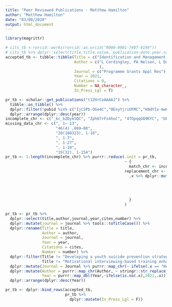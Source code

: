```yaml
---
title: "Peer Reviewed Publications - Matthew Hamilton"
author: "Matthew Hamilton"
date: "03/08/2020"
output: html_document
---
```


```r
library(magrittr)
```

```r
# cits_tb <-rorcid::works(rorcid::as.orcid("0000-0001-7407-9194"))
# cits_tb %>% dplyr::select(title.title.value,`publication-date.year.value`,`journal-title.value`) %>% kableExtra::kable()
accepted_tb <- tibble::tibble(Title = c("Identification and Management of Psoriasis Associated Co-MorbidiTy: The IMPACT Research Programme"),
                              Author = c("L Cordingley, PA Nelson, L Davies, D Ashcroft, C Bundy, C Chew-Graham, A Chisholm, J Elvidge, M Hamilton,..."#" R Hilton, K Kane, C Keyworth, A Littlewood, K Lovell, M Lunt, H McAteer, D Ntais, R Parisi, C Pearce, M Rutter, D Symmons, H Young  & CEM Griffiths"
                                         ),
                              Journal = c("Programme Grants Appl Res"),
                              Year = 2021,
                              Citations = 0,
                              Number = NA_character_,
                              In_Press_Lgl = T)
```

```r
pr_tb <- scholar::get_publications("t1ZHrCoAAAAJ") %>%
  tibble::as_tibble() %>%
  dplyr::filter(!pubid %in% c("IjCSPb-OGe4C","0EnyYjriUFMC","kNdYIx-mwKoC","KlAtU1dfN6UC","3fE2CSJIrl8C","5nxA0vEk-isC","2osOgNQ5qMEC","Y0pCki6q_DkC")) %>%
  dplyr::arrange(dplyr::desc(year)) 
incomplete_chr <- c("_kc_bZDykSQC", "Zph67rFs4hoC", "4TOpqqG69KYC", "ULOm3_A8WrAC", "YOwf2qJgpHMC", "8k81kl-MbHgC", "YsMSGLbcyi4C")
missing_data_chr <- c(", 1– 13",
                      "46(4) ,869–88",
                      "20(100323), 1-10",
                      ", 1-7",
                      ", 1-27",
                      ", 1-10",
                      "19(32), 1-154")
pr_tb <- 1:length(incomplete_chr) %>% purrr::reduce(.init = pr_tb,
                                                    ~ {
                                                      match_chr <- incomplete_chr[.y]
                                                    replacement_chr <- missing_data_chr[.y]
                                                      .x %>% dplyr::mutate(number = purrr::map2_chr(pubid,
                                                                                                    number,
                                                                                                   ~ifelse(.x==match_chr,
                                                                                                           replacement_chr,
                                                                                                           .y)))
                                                      }
                                                    )

```

```r
pr_tb <- pr_tb %>%
  dplyr::select(title,author,journal,year,cites,number) %>%
  dplyr::mutate(journal = journal %>% tools::toTitleCase()) %>%
  dplyr::rename(Title = title, 
                Author = author, 
                Journal = journal, 
                Year = year, 
                Citations = cites,
                Number = number) %>%
  dplyr::filter(Title != "Developing a youth suicide prevention strategy for Tasmania: A review of the literature",
                Title != "Motivational interviewing-based training enhances clinicians' skills and knowledge in psoriasis") %>%
  dplyr::mutate(Journal = Journal %>% purrr::map_chr(~ ifelse(.x == "Health Technology Assessment (Winchester, England)","Health Technology Assessment",.x))) %>%
  dplyr::mutate(Author = purrr::map_chr(Author, ~ stringr::str_replace_all(.x,"RICKWOOD","Rickwood")),
                Year = purrr::map_dbl(Year,~ifelse(is.na(.x),2021,.x))) %>%
  dplyr::arrange(dplyr::desc(Year))
```

```r
pr_tb <- dplyr::bind_rows(accepted_tb,
                          pr_tb %>%
                            dplyr::mutate(In_Press_Lgl = F))
```
